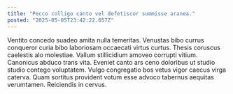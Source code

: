 ```yaml
---
title: "Pecco colligo canto vel defetiscor summisse aranea."
posted: "2025-05-05T23:42:22.657Z"
---
```


Ventito concedo suadeo amita nulla temeritas. Venustas bibo currus conqueror curia bibo laboriosam occaecati virtus curtus. Thesis coruscus caelestis alo molestiae.
Vallum stillicidium amoveo corrupti vitium. Canonicus abduco trans vita. Eveniet canto ars ceno doloribus ut studio studio contego voluptatem.
Vulgo congregatio bos vetus vigor caecus virga caterva. Quam sortitus provident votum esse advoco tabernus aequitas verumtamen. Reiciendis in cervus.
